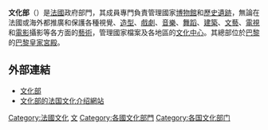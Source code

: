 {{Infobox Government agency
|agency_name = 法國文化部
|nativename = Ministre de la Culture
|jurisdiction = [[法國|法國]]
|logo = 
|logo_width = 175px
|logo_caption = 法國文化部標誌
|picture = Conseil d'Etat Paris WA.jpg
|picture_caption = 巴黎皇家宮殿
|formed = {{Start date and years ago|1959|1|8}}
|date1 = 1790年8月7日
|date1_name = 
|date2 =
|date2_name =
|preceding1 = 
|preceding2 =
|dissolved =
|superseding =
|headquarters = [[法國|法國]][[巴黎|巴黎]][[巴黎第一區|第一區]][[法拉斯大道|法拉斯大道]]96号<br>[[巴黎皇家宮殿|巴黎皇家宮殿]]	
|latd = 48
|latm = 51
|lats = 52
|latNS = N
|longd = 2
|longm = 20
|longs = 15
|longEW = E
|employees = 10 928 (2013)
|budget = {{wikidata|property|P2769}}
|chief1_title = {{link-en|法國文化部長|Ministry of Culture (France)}}
|chief1 = [[弗蘭克·里斯特|弗蘭克·里斯特]]
|chief2_title = 
|chief2 = 
|website = {{URL|www.culture.gouv.fr/}}
}}
{{法国政治}}

'''文化部'''（{{lang-fr|Ministère de la Culture}}）是[[法國|法國]]政府部門，其成員專門負責管理國家[[博物館|博物館]]和[[歷史遺跡|歷史遺跡]]，無論在法國或海外都推廣和保護各種視覺、[[造型|造型]]、[[戲劇|戲劇]]、[[音樂|音樂]]、[[舞蹈|舞蹈]]、[[建築|建築]]、[[文藝|文藝]]、[[電視|電視]]和[[電影|電影]]攝影等各方面的[[藝術|藝術]]，管理國家檔案及各地區的[[文化中心|文化中心]]。其總部位於[[巴黎|巴黎]]的[[巴黎皇家宮殿|巴黎皇家宮殿]]。

== 外部連結 ==
*[https://web.archive.org/web/20071012005600/http://web.culture.fr/ 文化部]{{fr}}
*[http://culture.fr 文化部的法国文化介绍網站]{{fr}}

{{法国政府部门}}

[[Category:法國文化|Category:法國文化]]
[[Category:法国内阁部門|文]]
[[Category:各國文化部門|Category:各國文化部門]]
[[Category:各国文化部门|Category:各国文化部门]]